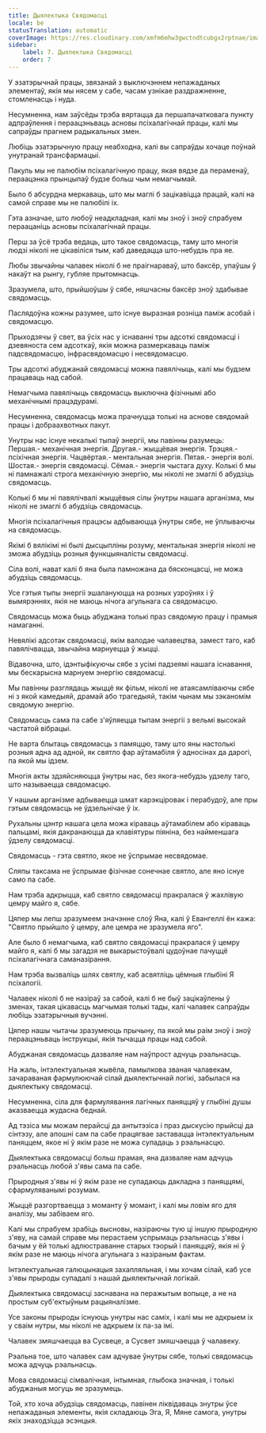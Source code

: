 ```yaml
---
title: Дыялектыка Свядомасці
locale: be
statusTranslation: automatic
coverImage: https://res.cloudinary.com/xmfm6mhw3gwctndtcubgx2rptnae/image/upload/v1741354419/small_cover_la_gran_rebelion_28716e29d2.webp
sidebar:
    label: 7. Дыялектыка Свядомасці
    order: 7
---
```

У эзатэрычнай працы, звязанай з выключэннем непажаданых элементаў, якія мы нясем у сабе, часам узнікае раздражненне, стомленасць і нуда.

Несумненна, нам заўсёды трэба вяртацца да першапачатковага пункту адпраўлення і пераацэньваць асновы псіхалагічнай працы, калі мы сапраўды прагнем радыкальных змен.

Любіць эзатэрычную працу неабходна, калі вы сапраўды хочаце поўнай унутранай трансфармацыі.

Пакуль мы не палюбім псіхалагічную працу, якая вядзе да пераменаў, пераацэнка прынцыпаў будзе больш чым немагчымай.

Было б абсурдна меркаваць, што мы маглі б зацікавіцца працай, калі на самой справе мы не палюбілі іх.

Гэта азначае, што любоў неадкладная, калі мы зноў і зноў спрабуем пераацаніць асновы псіхалагічнай працы.

Перш за ўсё трэба ведаць, што такое свядомасць, таму што многія людзі ніколі не цікавіліся тым, каб даведацца што-небудзь пра яе.

Любы звычайны чалавек ніколі б не праігнараваў, што баксёр, упаўшы ў накаўт на рынгу, губляе прытомнасць.

Зразумела, што, прыйшоўшы ў сябе, няшчасны баксёр зноў здабывае свядомасць.

Паслядоўна кожны разумее, што існуе выразная розніца паміж асобай і свядомасцю.

Прыходзячы ў свет, ва ўсіх нас у існаванні тры адсоткі свядомасці і дзевяноста сем адсоткаў, якія можна размеркаваць паміж падсвядомасцю, інфрасвядомасцю і несвядомасцю.

Тры адсоткі абуджанай свядомасці можна павялічыць, калі мы будзем працаваць над сабой.

Немагчыма павялічыць свядомасць выключна фізічнымі або механічнымі працэдурамі.

Несумненна, свядомасць можа прачнуцца толькі на аснове свядомай працы і добраахвотных пакут.

Унутры нас існуе некалькі тыпаў энергіі, мы павінны разумець: Першая.- механічная энергія. Другая.- жыццёвая энергія. Трэцяя.- псіхічная энергія. Чацвёртая.- ментальная энергія. Пятая.- энергія волі. Шостая.- энергія свядомасці. Сёмая.- энергія чыстага духу. Колькі б мы ні памнажалі строга механічную энергію, мы ніколі не змаглі б абудзіць свядомасць.

Колькі б мы ні павялічвалі жыццёвыя сілы ўнутры нашага арганізма, мы ніколі не змаглі б абудзіць свядомасць.

Многія псіхалагічныя працэсы адбываюцца ўнутры сябе, не ўплываючы на свядомасць.

Якімі б вялікімі ні былі дысцыпліны розуму, ментальная энергія ніколі не зможа абудзіць розныя функцыяналісты свядомасці.

Сіла волі, нават калі б яна была памножана да бясконцасці, не можа абудзіць свядомасць.

Усе гэтыя тыпы энергіі эшалануюцца на розных узроўнях і ў вымярэннях, якія не маюць нічога агульнага са свядомасцю.

Свядомасць можа быць абуджана толькі праз свядомую працу і прамыя намаганні.

Невялікі адсотак свядомасці, якім валодае чалавецтва, замест таго, каб павялічвацца, звычайна марнуецца ў жыцці.

Відавочна, што, ідэнтыфікуючы сябе з усімі падзеямі нашага існавання, мы бескарысна марнуем энергію свядомасці.

Мы павінны разглядаць жыццё як фільм, ніколі не атаясамліваючы сябе ні з якой камедыяй, драмай або трагедыяй, такім чынам мы зэканомім свядомую энергію.

Свядомасць сама па сабе з'яўляецца тыпам энергіі з вельмі высокай частатой вібрацыі.

Не варта блытаць свядомасць з памяццю, таму што яны настолькі розныя адна ад адной, як святло фар аўтамабіля ў адносінах да дарогі, па якой мы ідзем.

Многія акты здзяйсняюцца ўнутры нас, без якога-небудзь удзелу таго, што называецца свядомасцю.

У нашым арганізме адбываецца шмат карэкціровак і перабудоў, але пры гэтым свядомасць не ўдзельнічае ў іх.

Рухальны цэнтр нашага цела можа кіраваць аўтамабілем або кіраваць пальцамі, якія дакранаюцца да клавіятуры піяніна, без найменшага ўдзелу свядомасці.

Свядомасць - гэта святло, якое не ўспрымае несвядомае.

Сляпы таксама не ўспрымае фізічнае сонечнае святло, але яно існуе само па сабе.

Нам трэба адкрыцца, каб святло свядомасці пракралася ў жахлівую цемру майго я, сябе.

Цяпер мы лепш зразумеем значэнне слоў Яна, калі ў Евангеллі ён кажа: "Святло прыйшло ў цемру, але цемра не зразумела яго".

Але было б немагчыма, каб святло свядомасці пракралася ў цемру майго я, калі б мы загадзя не выкарыстоўвалі цудоўнае пачуццё псіхалагічнага саманазірання.

Нам трэба вызваліць шлях святлу, каб асвятліць цёмныя глыбіні Я псіхалогіі.

Чалавек ніколі б не назіраў за сабой, калі б не быў зацікаўлены ў зменах, такая цікавасць магчымая толькі тады, калі чалавек сапраўды любіць эзатэрычныя вучэнні.

Цяпер нашы чытачы зразумеюць прычыну, па якой мы раім зноў і зноў пераацэньваць інструкцыі, якія тычацца працы над сабой.

Абуджаная свядомасць дазваляе нам наўпрост адчуць рэальнасць.

На жаль, інтэлектуальная жывёла, памылкова званая чалавекам, зачараваная фармулюючай сілай дыялектычнай логікі, забылася на дыялектыку свядомасці.

Несумненна, сіла для фармулявання лагічных паняццяў у глыбіні душы аказваецца жудасна беднай.

Ад тэзіса мы можам перайсці да антытэзіса і праз дыскусію прыйсці да сінтэзу, але апошні сам па сабе працягвае заставацца інтэлектуальным паняццем, якое ні ў якім разе не можа супадаць з рэальнасцю.

Дыялектыка свядомасці больш прамая, яна дазваляе нам адчуць рэальнасць любой з'явы сама па сабе.

Прыродныя з'явы ні ў якім разе не супадаюць дакладна з паняццямі, сфармуляванымі розумам.

Жыццё разгортваецца з моманту ў момант, і калі мы ловім яго для аналізу, мы забіваем яго.

Калі мы спрабуем зрабіць высновы, назіраючы тую ці іншую прыродную з'яву, на самай справе мы перастаем успрымаць рэальнасць з'явы і бачым у ёй толькі адлюстраванне старых тэорый і паняццяў, якія ні ў якім разе не маюць нічога агульнага з назіраным фактам.

Інтэлектуальная галюцынацыя захапляльная, і мы хочам сілай, каб усе з'явы прыроды супадалі з нашай дыялектычнай логікай.

Дыялектыка свядомасці заснавана на перажытым вопыце, а не на простым суб'ектыўным рацыяналізме.

Усе законы прыроды існуюць унутры нас саміх, і калі мы не адкрыем іх у сваім нутры, мы ніколі не адкрыем іх па-за імі.

Чалавек змяшчаецца ва Сусвеце, а Сусвет змяшчаецца ў чалавеку.

Рэальна тое, што чалавек сам адчувае ўнутры сябе, толькі свядомасць можа адчуць рэальнасць.

Мова свядомасці сімвалічная, інтымная, глыбока значная, і толькі абуджаныя могуць яе зразумець.

Той, хто хоча абудзіць свядомасць, павінен ліквідаваць знутры ўсе непажаданыя элементы, якія складаюць Эга, Я, Мяне самога, унутры якіх знаходзіцца эсэнцыя.

